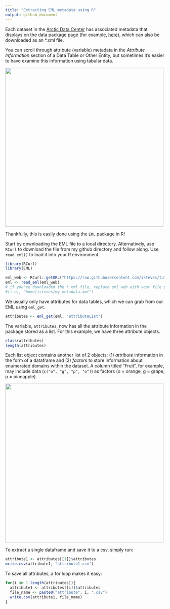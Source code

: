 ```yaml
---
title: "Extracting EML metadata using R"
output: github_document
---
```


Each dataset in the [Arctic Data Center](https://arcticdata.io/) has associated metadata that displays on the data package page (for example, [here](doi.org/10.18739/A2X86K)), which can also be downloaded as an *.xml file. 

You can scroll through attribute (variable) metadata in the *Attribute Information* section of a Data Table or Other Entity, but sometimes it's easier to have examine this information using tabular data. 

![](tutorials-pics/attribute-info.png){width=500px}

Thankfully, this is easily done using the `EML` package in R!

Start by downloading the EML file to a local directory. Alternatively, use `RCurl` to download the file from my github directory and follow along. Use `read_eml()` to load it into your R environment.

```r
library(RCurl)
library(EML)

eml_web <- RCurl::getURL("https://raw.githubusercontent.com/isteves/tutorials/master/data/LeConte_meteo_metadata.xml")
eml <- read_eml(eml_web) 
# if you've downloaded the *.xml file, replace eml_web with your file path 
#(i.e., "home/isteves/my_metadata.xml")
```

We usually only have attributes for data tables, which we can grab from our EML using `eml_get`. 

```r
attributes <- eml_get(eml, "attributeList")
```

The variable, `attributes`, now has all the attribute information in the package stored as a list. For this example, we have three attribute objects.

```r
class(attributes)
length(attributes)
```

Each list object contains another list of 2 objects: (1) *attribute* information in the form of a dataframe and (2) *factors* to store information about enumerated domains within the dataset. A column titled "Fruit", for example, may include data (`c("o", "g", "p", "o")`) as factors (o = orange, g = grape, p = pineapple).

![](tutorials-pics/attribute-list-object.png){width=500px}

To extract a single dataframe and save it to a csv, simply run:

```r
attribute1 <- attributes[[1]]$attributes
write.csv(attribute1, "attribute1.csv")
```

To save all attributes, a for loop makes it easy:

```r
for(i in 1:length(attributes)){
  attribute1 <- attributes[[i]]$attributes
  file_name <- paste0("attribute", i, ".csv")
  write.csv(attribute1, file_name)
}
```